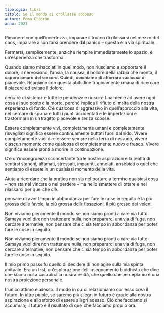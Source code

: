 ```yaml
---
tipologia: libri
titolo: Se il mondo ci crollasse addosso
autore: Pema Chödrön
anno: 2021
---
```


Rimanere con quell’incertezza, imparare il trucco di rilassarsi nel mezzo del caos, imparare a non farsi prendere dal panico – questa è la via spirituale.

Fermarsi, semplicemente, anziché riempire immediatamente lo spazio, è un’esperienza che trasforma.

Quando siamo minacciati in quel modo, non riusciamo a sopportare il dolore, il nervosismo, l’ansia, la nausea, il bollore della rabbia che monta, il sapore amaro del rancore. Quindi, cerchiamo di afferrare qualcosa di piacevole. Reagiamo con questa abitudine tragicamente umana di ricercare il piacere ed evitare il dolore.

cercare di sistemare tutte le pendenze e riuscire finalmente ad avere ogni cosa al suo posto è la morte, perché implica il rifiuto di molta della nostra esperienza di fondo. C’è qualcosa di aggressivo in quell’approccio alla vita, nel cercare di spianare tutti i punti accidentati e le imperfezioni e trasformarli in un tragitto piacevole e senza scosse.

Essere completamente vivi, completamente umani e completamente risvegliati significa essere continuamente buttati fuori dal nido. Vivere completamente vuol dire essere sempre nella terra di nessuno, vivere ciascun momento come qualcosa di completamente nuovo e fresco. Vivere significa essere pronti a morire in continuazione.

C’è un’incongruenza sconcertante tra le nostre aspirazioni e la realtà di sentirsi stanchi, affamati, stressati, impauriti, annoiati, arrabbiati o quel che sentiamo di essere in un qualsiasi momento della vita.

Aiuta a ricordare che la pratica non sta nel portare a termine qualsiasi cosa – non sta nel vincere o nel perdere – ma nello smettere di lottare e nel rilassarsi per quel che c’è.

pensare di aver tempo in abbondanza per fare le cose in seguito è la più grossa delle favole, la più grossa delle fissazioni, il più grosso dei veleni.

Non viviamo pienamente il mondo se non siamo pronti a dare via tutto. Samaya vuol dire non trattenere nulla, non prepararci una via di fuga, non cercare alternative, non pensare che ci sia tempo in abbondanza per poter fare le cose in seguito.

Non viviamo pienamente il mondo se non siamo pronti a dare via tutto. Samaya vuol dire non trattenere nulla, non prepararci una via di fuga, non cercare alternative, non pensare che ci sia tempo in abbondanza per poter fare le cose in seguito.

Il mio primo passo fu quello di decidere di non agire sulla mia spinta abituale. Era un test, un’esplorazione dell’insegnamento buddhista che dice che siamo noi a costruirci la nostra realtà, che quello che percepiamo è una nostra proiezione personale.

L’unico attimo è adesso. Il modo in cui ci relazioniamo con esso crea il futuro. In altre parole, se saremo più allegri in futuro è grazie alla nostra aspirazione e allo sforzo di essere allegri adesso. Ciò che facciamo si accumula; il futuro è il risultato di quel che facciamo proprio ora.
